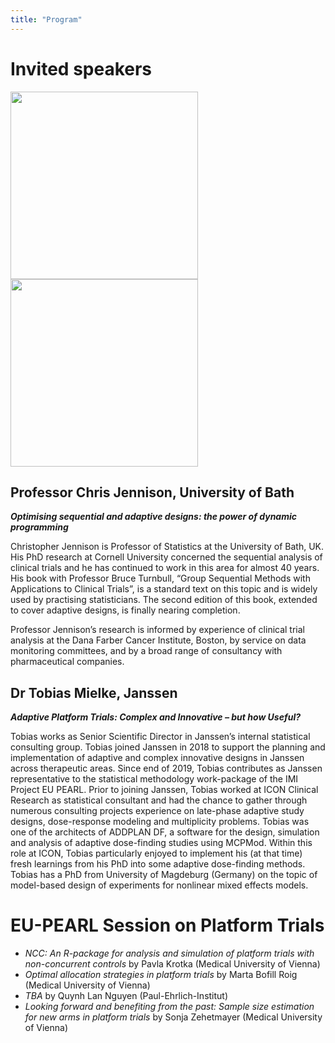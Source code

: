 ```yaml
---
title: "Program"
---
```


# Invited speakers


![](chris-jennison.jpg){width=40%, height=300px} ![](TobiasMielke.jpg){width=40%, height=300px}

## Professor Chris Jennison, University of Bath

***Optimising sequential and adaptive designs: the power of dynamic programming***

Christopher Jennison is Professor of Statistics at the University of Bath, UK. His PhD research at Cornell University concerned the sequential analysis of clinical trials and he has continued to work in this area for almost 40 years. His book with Professor Bruce Turnbull, "Group Sequential Methods with Applications to Clinical Trials", is a standard text on this topic and is widely used by practising statisticians. The second edition of this book, extended to cover adaptive designs, is finally nearing completion.

Professor Jennison's research is informed by experience of clinical trial analysis at the Dana Farber Cancer Institute, Boston, by service on data monitoring committees, and by a broad range of consultancy with pharmaceutical companies.



## Dr Tobias Mielke, Janssen

***Adaptive Platform Trials: Complex and Innovative – but how Useful?***



Tobias works as Senior Scientific Director in Janssen’s internal statistical consulting group. Tobias joined Janssen in 2018 to support the planning and implementation of adaptive and complex innovative designs in Janssen across therapeutic areas. Since end of 2019, Tobias contributes as Janssen representative to the statistical methodology work-package of the IMI Project EU PEARL. Prior to joining Janssen, Tobias worked at ICON Clinical Research as statistical consultant and had the chance to gather through numerous consulting projects experience on late-phase adaptive study designs, dose-response modeling and multiplicity problems. Tobias was one of the architects of ADDPLAN DF, a software for the design, simulation and analysis of adaptive dose-finding studies using MCPMod. Within this role at ICON, Tobias particularly enjoyed to implement his (at that time) fresh learnings from his PhD into some adaptive dose-finding methods. Tobias has a PhD from University of Magdeburg (Germany) on the topic of model-based design of experiments for nonlinear mixed effects models.



# EU-PEARL Session on Platform Trials

- *NCC: An R-package for analysis and simulation of platform trials with non-concurrent controls* by Pavla Krotka (Medical University of Vienna)
- *Optimal allocation strategies in platform trials* by Marta Bofill Roig (Medical University of Vienna)
- *TBA* by Quynh Lan Nguyen (Paul-Ehrlich-Institut)
-	*Looking forward and benefiting from the past: Sample size estimation for new arms in platform trials* by Sonja Zehetmayer (Medical University of Vienna)




